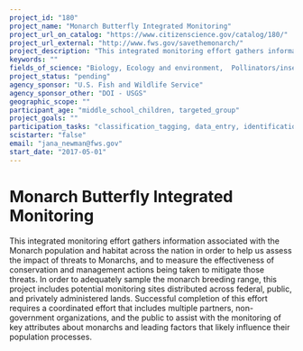 ```yaml
---
project_id: "180"
project_name: "Monarch Butterfly Integrated Monitoring"
project_url_on_catalog: "https://www.citizenscience.gov/catalog/180/"
project_url_external: "http://www.fws.gov/savethemonarch/"
project_description: "This integrated monitoring effort gathers information associated with the Monarch population and habitat across the nation in order to help us assess the impact of threats to Monarchs, and to measure the effectiveness of conservation and management actions being taken to mitigate those threats. In order to adequately sample the monarch breeding range, this project includes potential monitoring sites distributed across federal, public, and privately administered lands. Successful completion of this effort requires a coordinated effort that includes multiple partners, non-government organizations, and the public to assist with the monitoring of key attributes about monarchs and leading factors that likely influence their population processes."
keywords: ""
fields_of_science: "Biology, Ecology and environment,  Pollinators/insects"
project_status: "pending"
agency_sponsor: "U.S. Fish and Wildlife Service"
agency_sponsor_other: "DOI - USGS"
geographic_scope: ""
participant_age: "middle_school_children, targeted_group"
project_goals: ""
participation_tasks: "classification_tagging, data_entry, identification, measurement,  observation, site_selection_description, specimen_sample_collection"
scistarter: "false"
email: "jana_newman@fws.gov"
start_date: "2017-05-01"
---
```


# Monarch Butterfly Integrated Monitoring

This integrated monitoring effort gathers information associated with the Monarch population and habitat across the nation in order to help us assess the impact of threats to Monarchs, and to measure the effectiveness of conservation and management actions being taken to mitigate those threats. In order to adequately sample the monarch breeding range, this project includes potential monitoring sites distributed across federal, public, and privately administered lands. Successful completion of this effort requires a coordinated effort that includes multiple partners, non-government organizations, and the public to assist with the monitoring of key attributes about monarchs and leading factors that likely influence their population processes.
